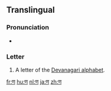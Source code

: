 {{also|प}}
{{Devanagari character info|hex=923|name=DEVANAGARI LETTER NNA|image=[[File:Deva-ण-order.gif|100px]]}}
==Translingual==

===Pronunciation===
* {{IPA|/ɳə/|lang=mul}} {{i|may vary by language}}

===Letter===
{{mul-deva|ṇa}}

# A letter of the [[Devanagari alphabet]].

[[fr:ण]]
[[hu:ण]]
[[nl:ण]]
[[ja:ण]]
[[zh:ण]]